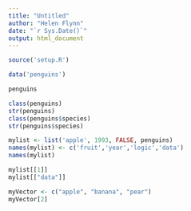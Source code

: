 ```yaml
---
title: "Untitled"
author: "Helen Flynn"
date: "`r Sys.Date()`"
output: html_document
---
```

```r
source('setup.R')
```

```r
data('penguins')

penguins
```
```r
class(penguins)
str(penguins)
class(penguins$species)
str(penguins$species)

mylist <- list('apple', 1993, FALSE, penguins)
names(mylist) <- c('fruit','year','logic','data')
names(mylist)

mylist[[1]]
mylist[["data"]]

myVector <- c("apple", "banana", "pear")
myVector[2]
```

